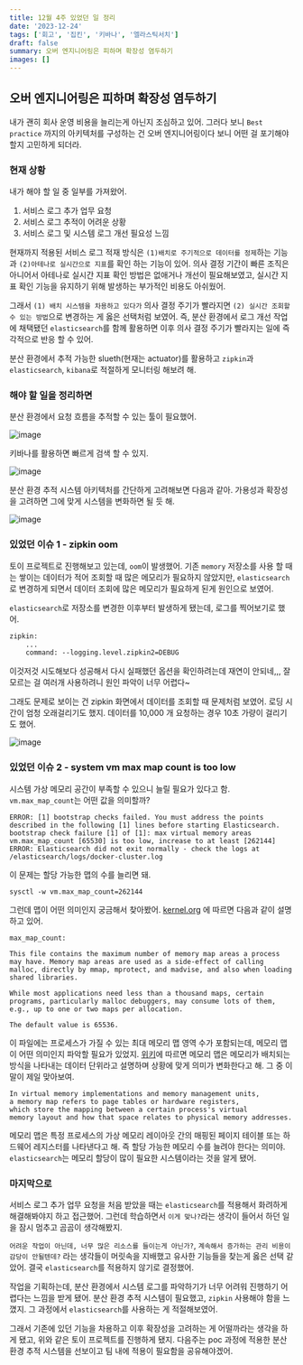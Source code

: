 ```yaml
---
title: 12월 4주 있었던 일 정리
date: '2023-12-24'
tags: ['회고', '집킨', '키바나', '엘라스틱서치']
draft: false
summary: 오버 엔지니어링은 피하며 확장성 염두하기
images: []
---
```


## 오버 엔지니어링은 피하며 확장성 염두하기

내가 괜히 회사 운영 비용을 늘리는게 아닌지 조심하고 있어.
그러다 보니 `Best practice` 까지의 아키텍처를 구성하는 건 오버 엔지니어링이다 보니 어떤 걸 포기해야 할지 고민하게 되더라.

### 현재 상황

내가 해야 할 일 중 일부를 가져왔어.

1. 서비스 로그 추가 업무 요청
2. 서비스 로그 추적이 어려운 상황
3. 서비스 로그 및 시스템 로그 개선 필요성 느낌

현재까지 적용된 서비스 로그 적재 방식은 `(1)배치로 주기적으로 데이터를 정제`하는 기능과 `(2)아테나로 실시간으로 지표`를 확인 하는 기능이 있어.
의사 결정 기간이 빠른 조직은 아니어서 아테나로 실시간 지표 확인 방법은 없애거나 개선이 필요해보였고, 실시간 지표 확인 기능을 유지하기 위해 발생하는 부가적인 비용도 아쉬웠어.

그래서 `(1) 배치 시스템을 차용하고 있다가` 의사 결정 주기가 빨라지면 `(2) 실시간 조회할 수 있는 방법`으로 변경하는 게 옳은 선택처럼 보였어.
즉, 분산 환경에서 로그 개선 작업에 채택됐던 `elasticsearch`를 함께 활용하면 이후 의사 결정 주기가 빨라지는 일에 즉각적으로 반응 할 수 있어.

분산 환경에서 추적 가능한 slueth(현재는 actuator)를 활용하고 `zipkin`과 `elasticsearch`, `kibana`로 적절하게 모니터링 해보려 해.

### 해야 할 일을 정리하면

분산 환경에서 요청 흐름을 추적할 수 있는 툴이 필요했어.

![image](/static/images/reminiscence/12m4w/2.png)

키바나를 활용하면 빠르게 검색 할 수 있지.

![image](/static/images/reminiscence/12m4w/3.png)

분산 환경 추적 시스템 아키텍처를 간단하게 고려해보면 다음과 같아.
가용성과 확장성을 고려하면 그에 맞게 시스템을 변화하면 될 듯 해.

![image](/static/images/reminiscence/12m4w/4.png)

### 있었던 이슈 1 - zipkin oom

토이 프로젝트로 진행해보고 있는데, `oom`이 발생했어.
기존 `memory` 저장소를 사용 할 때는 쌓이는 데이터가 적어 조회할 때 많은 메모리가 필요하지 않았지만, `elasticsearch`로 변경하게 되면서 데이터 조회에 많은 메모리가 필요하게 된게 원인으로 보였어.

`elasticsearch`로 저장소를 변경한 이후부터 발생하게 됐는데, 로그를 찍어보기로 했어.

```dockerfile
zipkin:
    ...
    command: --logging.level.zipkin2=DEBUG
```

이것저것 시도해보다 성공해서 다시 실패했던 옵션을 확인하려는데 재연이 안되네,,,
잘 모르는 걸 여러개 사용하려니 원인 파악이 너무 어렵다~

그래도 문제로 보이는 건 zipkin 화면에서 데이터를 조회할 때 문제처럼 보였어.
로딩 시간이 엄청 오래걸리기도 했지.
데이터를 10,000 개 요청하는 경우 10초 가량이 걸리기도 했어.

![image](/static/images/reminiscence/12m4w/1.png)

### 있었던 이슈 2 - system vm max map count is too low

시스템 가상 메모리 공간이 부족할 수 있으니 늘릴 필요가 있다고 함.
`vm.max_map_count`는 어떤 값을 의미할까?

```
ERROR: [1] bootstrap checks failed. You must address the points described in the following [1] lines before starting Elasticsearch.
bootstrap check failure [1] of [1]: max virtual memory areas vm.max_map_count [65530] is too low, increase to at least [262144]
ERROR: Elasticsearch did not exit normally - check the logs at /elasticsearch/logs/docker-cluster.log
```

이 문제는 할당 가능한 맵의 수를 늘리면 돼.

```shell
sysctl -w vm.max_map_count=262144
```

그런데 맵이 어떤 의미인지 궁금해서 찾아봤어.
[kernel.org](https://www.kernel.org/doc/Documentation/sysctl/vm.txt) 에 따르면 다음과 같이 설명하고 있어.

```
max_map_count:

This file contains the maximum number of memory map areas a process
may have. Memory map areas are used as a side-effect of calling
malloc, directly by mmap, mprotect, and madvise, and also when loading
shared libraries.

While most applications need less than a thousand maps, certain
programs, particularly malloc debuggers, may consume lots of them,
e.g., up to one or two maps per allocation.

The default value is 65536.
```

이 파일에는 프로세스가 가질 수 있는 최대 메모리 맵 영역 수가 포함되는데, 메모리 맵이 어떤 의미인지 파악할 필요가 있었지.
[위키](https://en.wikipedia.org/wiki/Memory_map)에 따르면 메모리 맵은 메모리가 배치되는 방식을 나타내는 데이터 단위라고 설명하며 상황에 맞게 의미가 변화한다고 해.
그 중 이 말이 제일 맞아보여.

```
In virtual memory implementations and memory management units,
a memory map refers to page tables or hardware registers,
which store the mapping between a certain process's virtual
memory layout and how that space relates to physical memory addresses.
```

메모리 맵은 특정 프로세스의 가상 메모리 레이아웃 간의 매핑된 페이지 테이블 또는 하드웨어 레지스터를 나타낸다고 해.
즉 할당 가능한 메모리 수를 늘려야 한다는 의미야.
`elasticsearch`는 메모리 할당이 많이 필요한 시스템이라는 것을 알게 됐어.

### 마지막으로

서비스 로그 추가 업무 요청을 처음 받았을 때는 `elasticsearch`를 적용해서 화려하게 해결해봐야지 하고 접근했어.
그런데 학습하면서 `이게 맞나?`라는 생각이 들어서 하던 일을 잠시 멈추고 곰곰이 생각해봤지.

`어려운 작업이 아닌데, 너무 많은 리소스를 들이는게 아닌가?`, `계속해서 증가하는 관리 비용이 감당이 안될텐데?` 라는 생각들이 머릿속을 지배했고 유사한 기능들을 찾는게 옳은 선택 같았어.
결국 `elasticsearch`를 적용하지 않기로 결정했어.

작업을 기획하는데, 분산 환경에서 시스템 로그를 파악하기가 너무 어려워 진행하기 어렵다는 느낌을 받게 됐어.
분산 환경 추적 시스템이 필요했고, `zipkin` 사용해야 함을 느꼈지. 그 과정에서 `elasticsearch`를 사용하는 게 적절해보였어.

그래서 기존에 있던 기능을 차용하고 이후 확장성을 고려하는 게 어떨까라는 생각을 하게 됐고, 위와 같은 토이 프로젝트를 진행하게 됐지.
다음주는 poc 과정에 적용한 분산 환경 추적 시스템을 선보이고 팀 내에 적용이 필요함을 공유해야겠어.
